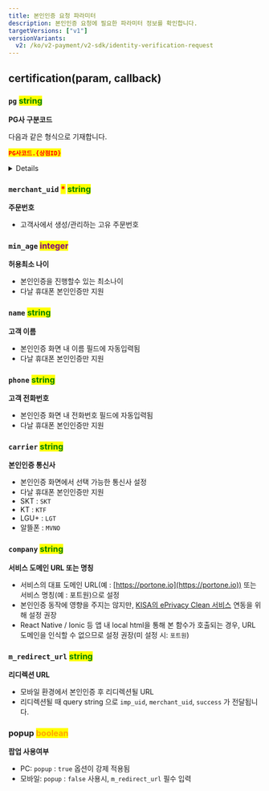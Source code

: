 ```yaml
---
title: 본인인증 요청 파라미터
description: 본인인증 요청에 필요한 파라미터 정보를 확인합니다.
targetVersions: ["v1"]
versionVariants:
  v2: /ko/v2-payment/v2-sdk/identity-verification-request
---
```



## certification(param, callback) <a href="#certification" id="certification"></a>

### **`pg`** <mark style="color:green;">**string**</mark>

**PG사 구분코드**

다음과 같은 형식으로 기재합니다.

<mark style="color:red;">**`PG사코드.{상점ID}`**</mark>

<Details>
  <p slot="summary">상세코드 확인하기</p>

  본인인증 업체

  - `danal`(다날 휴대폰소액결제 및 휴대폰 본인인증)
  - `inicis_unified`(이니시스 통합인증)
  - `inicis`(이니시스 API 수기/정기결제 및 신용카드 본인인증)
</Details>

### **`merchant_uid`** <mark style="color:red;">**\***</mark> <mark style="color:green;">**string**</mark>

**주문번호**

- 고객사에서 생성/관리하는 고유 주문번호

### **`min_age`** <mark style="color:purple;">**integer**</mark>

**허용최소 나이**

- 본인인증을 진행할수 있는 최소나이
- 다날 휴대폰 본인인증만 지원

### **`name`** <mark style="color:green;">**string**</mark>

**고객 이름**

- 본인인증 화면 내 이름 필드에 자동입력됨
- 다날 휴대폰 본인인증만 지원

### **`phone`** <mark style="color:green;">**string**</mark>

**고객 전화번호**

- 본인인증 화면 내 전화번호 필드에 자동입력됨
- 다날 휴대폰 본인인증만 지원

### **`carrier`** <mark style="color:green;">**string**</mark>

**본인인증 통신사**

- 본인인증 화면에서 선택 가능한 통신사 설정
- 다날 휴대폰 본인인증만 지원
- SKT : `SKT`
- KT : `KTF`
- LGU+ : `LGT`
- 알뜰폰 : `MVNO`

### **`company`** <mark style="color:green;">**string**</mark>

**서비스 도메인 URL 또는 명칭**

- 서비스의 대표 도메인 URL(예 : [https://portone.io](https://portone.io)) 또는 서비스 명칭(예 : 포트원)으로 설정
- 본인인증 동작에 영향을 주지는 않지만, [KISA의 ePrivacy Clean 서비스](https://www.eprivacy.go.kr/) 연동을 위해 설정 권장
- React Native / Ionic 등 앱 내 local html을 통해 본 함수가 호출되는 경우, URL 도메인을 인식할 수 없으므로 설정 권장(미 설정 시: `포트원`)

### **`m_redirect_url`** <mark style="color:green;">**string**</mark>

**리디렉션 URL**

- 모바일 환경에서 본인인증 후 리디렉션될 URL
- 리디렉션될 때 query string 으로 `imp_uid`, `merchant_uid`, `success` 가 전달됩니다.

### **popup** <mark style="color:orange;">**boolean**</mark>

**팝업 사용여부**

- PC: `popup` : `true` 옵션이 강제 적용됨
- 모바일: `popup` : `false` 사용시, `m_redirect_url` 필수 입력
